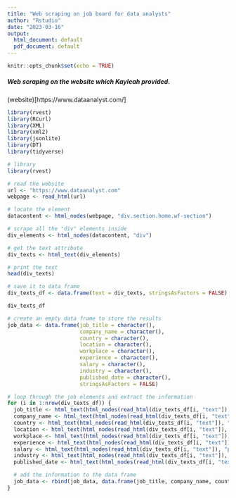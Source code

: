 ```yaml
---
title: "Web scraping on job board for data analysts"
author: "Rstudio"
date: "2023-03-16"
output:
  html_document: default
  pdf_document: default
---
```


```r
knitr::opts_chunk$set(echo = TRUE)
```

##### Web scraping  on the website which Kayleah provided. 

(website)[https://www.dataanalyst.com/]



```r
library(rvest)
library(RCurl)
library(XML)
library(xml2)
library(jsonlite)
library(DT)
library(tidyverse)
```


```r

# library
library(rvest)

# read the website
url <- "https://www.dataanalyst.com"
webpage <- read_html(url)

# locate the element
datacontent <- html_nodes(webpage, "div.section.home.wf-section")

# scrape all the "div" elements inside
div_elements <- html_nodes(datacontent, "div")
```


```r
# get the text attribute
div_texts <- html_text(div_elements)

```


```r
# print the text
head(div_texts)
```



```r

# save it to data frame
div_texts_df <- data.frame(text = div_texts, stringsAsFactors = FALSE)

div_texts_df
```

```r
# create an empty data frame to store the results
job_data <- data.frame(job_title = character(),
                       company_name = character(),
                       country = character(),
                       location = character(),
                       workplace = character(),
                       experience = character(),
                       salary = character(),
                       industry = character(),
                       published_date = character(),
                       stringsAsFactors = FALSE)
```



```r

# loop through the job elements and extract the information
for (i in 1:nrow(div_texts_df)) {
  job_title <- html_text(html_nodes(read_html(div_texts_df[i, "text"]), "h3"))
  company_name <- html_text(html_nodes(read_html(div_texts_df[i, "text"]), "p.company-name"))
  country <- html_text(html_nodes(read_html(div_texts_df[i, "text"]), "p.job-location span:nth-child(1)"))
  location <- html_text(html_nodes(read_html(div_texts_df[i, "text"]), "p.job-location span:nth-child(2)"))
  workplace <- html_text(html_nodes(read_html(div_texts_df[i, "text"]), "p.job-location span:nth-child(3)"))
  experience <- html_text(html_nodes(read_html(div_texts_df[i, "text"]), "p.job-exp"))
  salary <- html_text(html_nodes(read_html(div_texts_df[i, "text"]), "p.job-salary"))
  industry <- html_text(html_nodes(read_html(div_texts_df[i, "text"]), "p.job-industry"))
  published_date <- html_text(html_nodes(read_html(div_texts_df[i, "text"]), "p.job-date"))

  # add the information to the data frame
  job_data <- rbind(job_data, data.frame(job_title, company_name, country, location, workplace, experience, salary, industry, published_date))
}


```






